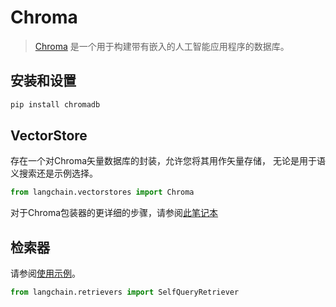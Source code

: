 # Chroma

>[Chroma](https://docs.trychroma.com/getting-started) 是一个用于构建带有嵌入的人工智能应用程序的数据库。

## 安装和设置

```bash
pip install chromadb
```


## VectorStore

存在一个对Chroma矢量数据库的封装，允许您将其用作矢量存储，
无论是用于语义搜索还是示例选择。

```python
from langchain.vectorstores import Chroma
```

对于Chroma包装器的更详细的步骤，请参阅[此笔记本](/docs/modules/data_connection/vectorstores/integrations/chroma.html)

## 检索器

请参阅[使用示例](/docs/modules/data_connection/retrievers/how_to/self_query/chroma_self_query.html)。

```python
from langchain.retrievers import SelfQueryRetriever
```
